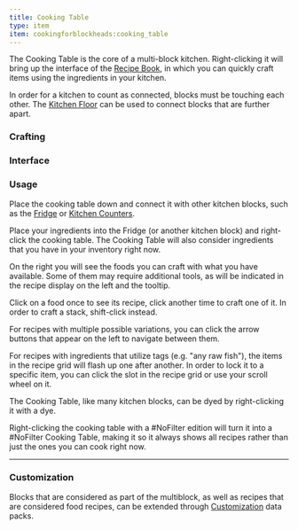 ```yaml
---
title: Cooking Table
type: item
item: cookingforblockheads:cooking_table
---
```


The Cooking Table is the core of a multi-block kitchen. Right-clicking it will bring up the interface of the [Recipe Book](recipe_book), in which you can quickly craft items using the ingredients in your kitchen.

In order for a kitchen to count as connected, blocks must be touching each other. The [Kitchen Floor](kitchen_floor) can be used to connect blocks that are further apart.

### Crafting

<CraftingRecipe recipe="cookingforblockheads:cooking_table"/>

### Interface

<InterfaceScreen screen={recipeBookImage.src}>
<InterfaceArea x="12" y="32" width="176" height="162" name="Selected Recipe" color="aqua"/>
<InterfaceArea x="192" y="32" width="148" height="162" name="Available Recipes" color="orange"/>
<InterfaceArea x="192" y="8" width="148" height="24" name="Search Bar" color="yellow"/>
<InterfaceArea x="350" y="34" width="40" height="120" name="Sorting Buttons" color="red"/>
<InterfaceArea x="12" y="200" width="328" height="112" name="Player Inventory" color="purple"/>
<InterfaceArea x="12" y="316" width="328" height="40" name="Player Hotbar" color="purple"/>
</InterfaceScreen>

### Usage

Place the cooking table down and connect it with other kitchen blocks, such as the [Fridge](fridge) or [Kitchen Counters](counter). 

Place your ingredients into the Fridge (or another kitchen block) and right-click the cooking table. The Cooking Table will also consider ingredients that you have in your inventory right now.

On the right you will see the foods you can craft with what you have available. Some of them may require additional tools, as will be indicated in the recipe display on the left and the tooltip.

Click on a food once to see its recipe, click another time to craft one of it. In order to craft a stack, shift-click instead.

For recipes with multiple possible variations, you can click the arrow buttons that appear on the left to navigate between them.

For recipes with ingredients that utilize tags (e.g. "any raw fish"), the items in the recipe grid will flash up one after another. In order to lock it to a specific item, you can click the slot in the recipe grid or use your scroll wheel on it.

The Cooking Table, like many kitchen blocks, can be dyed by right-clicking it with a dye.

Right-clicking the cooking table with a #NoFilter edition will turn it into a #NoFilter Cooking Table, making it so it always shows all recipes rather than just the ones you can cook right now.

---

### Customization

Blocks that are considered as part of the multiblock, as well as recipes that are considered food recipes, can be extended through [Customization](customization) data packs.